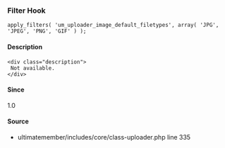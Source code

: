 
### Filter Hook    
    
```
apply_filters( 'um_uploader_image_default_filetypes', array( 'JPG', 'JPEG', 'PNG', 'GIF' ) );
```

#### Description
    <div class="description">
     Not available.
    </div>

#### Since
<div class="description">
1.0
</div>

#### Source
  - <Link href="/developer/files/includes-core-class-uploader#source-view.335">ultimatemember/includes/core/class-uploader.php</Link> <Link href="/developer/files/includes-core-class-uploader#source-view.335">line 335</Link>

